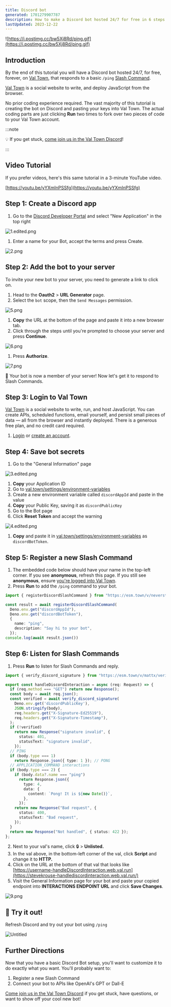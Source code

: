 ```yaml
---
title: Discord bot
generated: 1701279907787
description: How to make a Discord bot hosted 24/7 for free in 6 steps
lastUpdated: 2023-12-22
---
```


![https://i.postimg.cc/bw5Xj8Rd/ping.gif](https://i.postimg.cc/bw5Xj8Rd/ping.gif)

## Introduction

By the end of this tutorial you will have a Discord bot hosted 24/7, for free,
forever, on [Val Town](https://val.town), that responds to a basic `/ping`
[Slash Command](https://support.discord.com/hc/en-us/articles/1500000368501-Slash-Commands-FAQ).

[Val Town](https://val.town) is a social website to write, and deploy JavaScript
from the browser.

No prior coding experience required. The vast majority of this tutorial is
creating the bot on Discord and pasting your keys into Val Town. The actual
coding parts are just clicking **Run** two times to fork over two pieces
of code to your Val Town account.

:::note

💡 If you get stuck,
[come join us in the Val Town Discord](https://discord.gg/dHv45uN5RY)!

:::

## Video Tutorial

If you prefer videos, here's this same tutorial in a 3-minute YouTube video.

[https://youtu.be/yYXmInPSSfg](https://youtu.be/yYXmInPSSfg)

## Step 1: Create a Discord app

1. Go to the
   [Discord Developer Portal](https://discord.com/developers/applications) and
   select "New Application" in the top right

![1.edited.png](./how-to-make-a-discord-bot-hosted-24-7-for-free-in-/1edited.png)

1. Enter a name for your Bot, accept the terms and press Create.

![2.png](./how-to-make-a-discord-bot-hosted-24-7-for-free-in-/2.png)

## Step 2: Add the bot to your server

To invite your new bot to your server, you need to generate a link to click on.

1. Head to the **Oauth2** > **URL Generator** page.
2. Select the `bot` scope, then the `Send Messages` permission.

![5.png](./how-to-make-a-discord-bot-hosted-24-7-for-free-in-/5.png)

1. **Copy** the URL at the bottom of the page and paste it into a new browser
   tab.
2. Click through the steps until you're prompted to choose your server and press
   **Continue**.

![6.png](./how-to-make-a-discord-bot-hosted-24-7-for-free-in-/6.png)

1. Press **Authorize**.

![7.png](./how-to-make-a-discord-bot-hosted-24-7-for-free-in-/7.png)

🎉 Your bot is now a member of your server! Now let's get it to respond to Slash
Commands.

## Step 3: Login to Val Town

[Val Town](https://val.town/) is a social website to write, run, and host
JavaScript. You can create APIs, scheduled functions, email yourself, and
persist small pieces of data — all from the browser and instantly deployed.
There is a generous free plan, and no credit card required.

1. [Login](https://val.town/auth/signin) or
   [create an account](https://www.val.town/auth/signup).

## Step 4: Save bot secrets

1. Go to the "General Information" page

![3.edited.png](./how-to-make-a-discord-bot-hosted-24-7-for-free-in-/3edited.png)

1. **Copy** your Application ID
2. Go to [val.town/settings/environment-variables](https://www.val.town/settings/environment-variables)
3. Create a new environment variable called `discordAppId` and paste in the value
4. **Copy** your Public Key, saving it as `discordPublicKey`
5. Go to the Bot page
6. Click **Reset Token** and accept the warning

![4.edited.png](./how-to-make-a-discord-bot-hosted-24-7-for-free-in-/4edited.png)

1. **Copy** and paste it in
   [val.town/settings/environment-variables](https://www.val.town/settings/environment-variables) as
   `discordBotToken`.

## Step 5: Register a new Slash Command

1. The embedded code below should have your name in the top-left corner. If you
   see **anonymous**, refresh this page. If you
   still see **anonymous**, ensure
   [you're logged into Val Town](https://www.val.town/auth/signin).
2. Press **Run** to add the `/ping` command to your bot.

```ts title="Register /ping command" val
import { registerDiscordSlashCommand } from "https://esm.town/v/neverstew/registerDiscordSlashCommand";

const result = await registerDiscordSlashCommand(
  Deno.env.get("discordAppId"),
  Deno.env.get("discordBotToken"),
  {
    name: "ping",
    description: "Say hi to your bot",
  });
console.log(await result.json())
```

## Step 6: Listen for Slash Commands

1. Press **Run** to listen for Slash Commands and reply.

```ts title="Discord interaction handler" val
import { verify_discord_signature } from "https://esm.town/v/mattx/verify_discord_signature?v=8";

export const handleDiscordInteraction = async (req: Request) => {
  if (req.method === "GET") return new Response();
  const body = await req.json();
  const verified = await verify_discord_signature(
    Deno.env.get('discordPublicKey'),
    JSON.stringify(body),
    req.headers.get("X-Signature-Ed25519"),
    req.headers.get("X-Signature-Timestamp"),
  );
  if (!verified)
    return new Response("signature invalid", {
      status: 401,
      statusText: "signature invalid",
    });
  // PING
  if (body.type === 1)
    return Response.json({ type: 1 }); // PONG
  // APPLICATION_COMMAND interactions
  if (body.type === 2) {
    if (body.data?.name === "ping")
      return Response.json({
        type: 4,
        data: {
          content: `Pong! It is ${new Date()}`,
        },
      });
    return new Response("Bad request", {
      status: 400,
      statusText: "Bad request",
    });
  }
  return new Response("Not handled", { status: 422 });
};
```

2. Next to your val's name, click 🔒 > **Unlisted.**
3. In the val above, in the bottom-left corner of the val, click **Script** and change it to **HTTP.**
4. Click on the URL at the bottom of that val that looks like
   [https://username-handleDiscordInteraction.web.val.run](https://stevekrouse-handlediscordinteraction.web.val.run/)
5. Visit the General Information page for your bot and paste your copied
   endpoint into **INTERACTIONS ENDPOINT URL** and click **Save
   Changes**.

![9.png](./how-to-make-a-discord-bot-hosted-24-7-for-free-in-/9.png)

## 💬 Try it out!

Refresh Discord and try out your bot using `/ping`

![Untitled](./how-to-make-a-discord-bot-hosted-24-7-for-free-in-/untitled.png)

## Further Directions

Now that you have a basic Discord Bot setup, you'll want to customize it to do
exactly what you want. You'll probably want to:

1. Register a new Slash Command
2. Connect your bot to APIs like OpenAI's GPT or Dall-E

[Come join us in the Val Town Discord](https://discord.gg/dHv45uN5RY) if you get
stuck, have questions, or want to show off your cool new bot!
